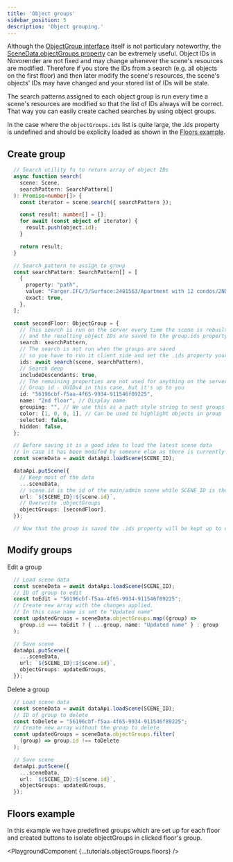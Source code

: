 ---
title: 'Object groups'
sidebar_position: 5
description: 'Object grouping.'
---


Although the [ObjectGroup interface](../data-js-api/interfaces/DataJsAPI.ObjectGroup) itself is not particulary noteworthy,
the [SceneData.objectGroups property](../interfaces/DataJsAPI.SceneData#objectgroups) can be extremely useful. 
Object IDs in Novorender are not fixed and may change whenever the scene's resources are modified. 
Therefore if you store the IDs from a search (e.g. all objects on the first floor) and then later modify the scene's resources, 
the scene's objects' IDs may have changed and your stored list of IDs will be stale.  

The search patterns assigned to each object group is run every time a scene's resources are modified so that the list of IDs always will be correct.
That way you can easily create cached searches by using object groups.

In the case where the `objectGroups.ids` list is quite large, the .ids property is undefined and should be explicity loaded as shown in the [Floors example](#floors-example).  


## Create group

```typescript
  // Search utility fn to return array of object IDs
  async function search(
    scene: Scene,
    searchPattern: SearchPattern[]
  ): Promise<number[]> {
    const iterator = scene.search({ searchPattern });

    const result: number[] = [];
    for await (const object of iterator) {
      result.push(object.id);
    }

    return result;
  }

  // Search pattern to assign to group
  const searchPattern: SearchPattern[] = [
    {
      property: "path",
      value: "Farger.IFC/3/Surface:2481563/Apartment with 12 condos/2ND FLOOR",
      exact: true,
    },
  ];

  const secondFloor: ObjectGroup = {
    // This search is run on the server every time the scene is rebuilt
    // and the resulting object IDs are saved to the group.ids property
    search: searchPattern,
    // The search is not run when the groups are saved
    // so you have to run it client side and set the .ids property yourself when you create the group
    ids: await search(scene, searchPattern),
    // Search deep
    includeDescendants: true,
    // The remaining properties are not used for anything on the server
    // Group id - UUIDv4 in this case, but it's up to you
    id: "56196cbf-f5aa-4f65-9934-911546f89225",
    name: "2nd floor", // Display name
    grouping: "", // We use this as a path style string to nest groups in the UI
    color: [1, 0, 0, 1], // Can be used to highlight objects in group
    selected: false,
    hidden: false,
  };

  // Before saving it is a good idea to load the latest scene data
  // in case it has been modifed by someone else as there is currently no way of just adding groups
  const sceneData = await dataApi.loadScene(SCENE_ID);

  dataApi.putScene({
    // Keep most of the data
    ...sceneData,
    // scene.id is the id of the main/admin scene while SCENE_ID is the viewer scene id
    url: `${SCENE_ID}:${scene.id}`,
    // Overwrite .objectGroups
    objectGroups: [secondFloor],
  });

  // Now that the group is saved the .ids property will be kept up to date by the server
```

## Modify groups

Edit a group
```typescript
  // Load scene data
  const sceneData = await dataApi.loadScene(SCENE_ID);
  // ID of group to edit
  const toEdit = "56196cbf-f5aa-4f65-9934-911546f89225";
  // Create new array with the changes applied.
  // In this case name is set to "Updated name"
  const updatedGroups = sceneData.objectGroups.map((group) =>
    group.id === toEdit ? { ...group, name: "Updated name" } : group
  );

  // Save scene
  dataApi.putScene({
    ...sceneData,
    url: `${SCENE_ID}:${scene.id}`,
    objectGroups: updatedGroups,
  });
```

Delete a group
```typescript
  // Load scene data
  const sceneData = await dataApi.loadScene(SCENE_ID);
  // ID of group to delete
  const toDelete = "56196cbf-f5aa-4f65-9934-911546f89225";
  // Create new array without the group to delete
  const updatedGroups = sceneData.objectGroups.filter(
    (group) => group.id !== toDelete
  );

  // Save scene
  dataApi.putScene({
    ...sceneData,
    url: `${SCENE_ID}:${scene.id}`,
    objectGroups: updatedGroups,
  });
```

## Floors example

In this example we have predefined groups which are set up for each floor and created buttons to isolate objectGroups
in clicked floor's group.

<PlaygroundComponent {...tutorials.objectGroups.floors} />